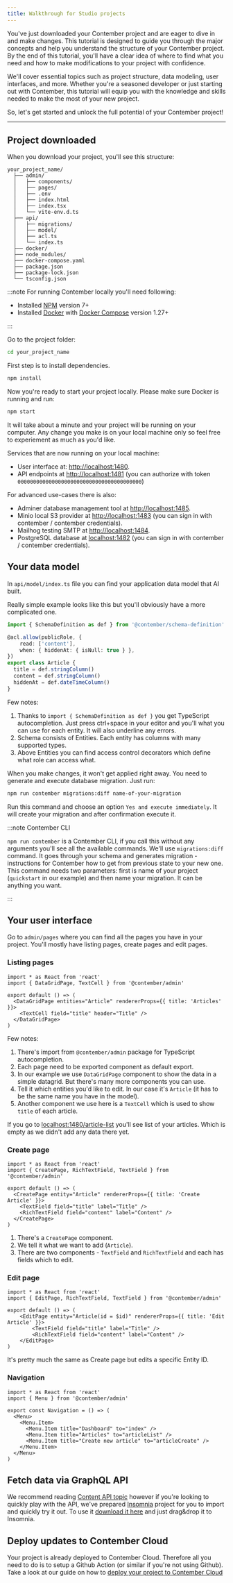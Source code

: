 ```yaml
---
title: Walkthrough for Studio projects
---
```


You've just downloaded your Contember project and are eager to dive in and make changes. This tutorial is designed to guide you through the major concepts and help you understand the structure of your Contember project. By the end of this tutorial, you'll have a clear idea of where to find what you need and how to make modifications to your project with confidence.

We'll cover essential topics such as project structure, data modeling, user interfaces, and more. Whether you're a seasoned developer or just starting out with Contember, this tutorial will equip you with the knowledge and skills needed to make the most of your new project.

So, let's get started and unlock the full potential of your Contember project!

<hr />

## Project downloaded

When you download your project, you'll see this structure:

```
your_project_name/
  ├── admin/
  │   ├── components/
  │   ├── pages/
  │   ├── .env
  │   ├── index.html
  │   ├── index.tsx
  │   └── vite-env.d.ts
  ├── api/
  │   ├── migrations/
  │   ├── model/
  │   ├── acl.ts
  │   └── index.ts
  ├── docker/
  ├── node_modules/
  ├── docker-compose.yaml
  ├── package.json
  ├── package-lock.json
  └── tsconfig.json
```

:::note For running Contember locally you'll need following:

- Installed [NPM](https://www.npmjs.com/) version 7+
- Installed [Docker](https://docs.docker.com/install/) with [Docker Compose](https://docs.docker.com/compose/install/) version 1.27+

:::

Go to the project folder:

```bash
cd your_project_name
```

First step is to install dependencies.

```bash
npm install
```

Now you're ready to start your project locally. Please make sure Docker is running and run:

```bash
npm start
```

It will take about a minute and your project will be running on your computer. Any change you make is on your local machine only so feel free to experiement as much as you'd like.

Services that are now running on your local machine:

- User interface at: [http://localhost:1480](http://localhost:1480).
- API endpoints at [http://localhost:1481](http://localhost:1481) (you can authorize with token `0000000000000000000000000000000000000000`)

For advanced use-cases there is also:

- Adminer database management tool at [http://localhost:1485](http://localhost:1485).
- Minio local S3 provider at [http://localhost:1483](http://localhost:1483) (you can sign in with contember / contember credentials).
- Mailhog testing SMTP at [http://localhost:1484](http://localhost:1484).
- PostgreSQL database at [localhost:1482](localhost:1482) (you can sign in with contember / contember credentials).

## Your data model

In `api/model/index.ts` file you can find your application data model that AI built.

Really simple example looks like this but you'll obviously have a more complicated one.

```ts title="api/model/index.ts"
import { SchemaDefinition as def } from '@contember/schema-definition'

@acl.allow(publicRole, {
    read: ['content'],
    when: { hiddenAt: { isNull: true } },
})
export class Article {
  title = def.stringColumn()
  content = def.stringColumn()
  hiddenAt = def.dateTimeColumn()
}
```

Few notes:

1. Thanks to `import { SchemaDefinition as def }` you get TypeScript autocompletion. Just press ctrl+space in your editor and you'll what you can use for each entity. It will also underline any errors.
2. Schema consists of Entities. Each entity has columns with many supported types.
3. Above Entities you can find access control decorators which define what role can access what.

When you make changes, it won't get applied right away. You need to generate and execute database migration. Just run:

```bash
npm run contember migrations:diff name-of-your-migration
```

Run this command and choose an option `Yes and execute immediately`. It will create your migration and after confirmation execute it.

:::note Contember CLI

`npm run contember` is a Contember CLI, if you call this without any arguments you'll see all the available commands.
We'll use `migrations:diff` command. It goes through your schema and generates migration - instructions for Contember how to get from previous state to your new one.
This command needs two parameters: first is name of your project (`quickstart` in our example) and then name your migration. It can be anything you want.

:::

## Your user interface

Go to `admin/pages` where you can find all the pages you have in your project. You'll mostly have listing pages, create pages and edit pages.

### Listing pages

```tsx title="admin/pages/articleList.tsx"
import * as React from 'react'
import { DataGridPage, TextCell } from '@contember/admin'

export default () => (
  <DataGridPage entities="Article" rendererProps={{ title: 'Articles' }}>
    <TextCell field="title" header="Title" />
  </DataGridPage>
)
```

Few notes:

1. There's import from `@contember/admin` package for TypeScript autocompletion.
2. Each page need to be exported component as default export.
3. In our example we use `DataGridPage` component to show the data in a simple datagrid. But there's many more components you can use.
4. Tell it which entities you'd like to edit. In our case it's `Article` (it has to be the same name you have in the model).
5. Another component we use here is a `TextCell` which is used to show `title` of each article.

If you go to [localhost:1480/article-list](http://localhost:1480/article-list) you'll see list of your articles. Which is empty as we didn't add any data there yet.

### Create page

```tsx title="admin/pages/articleCreate.tsx"
import * as React from 'react'
import { CreatePage, RichTextField, TextField } from '@contember/admin'

export default () => (
  <CreatePage entity="Article" rendererProps={{ title: 'Create Article' }}>
    <TextField field="title" label="Title" />
    <RichTextField field="content" label="Content" />
  </CreatePage>
)
```

1. There's a `CreatePage` component.
2. We tell it what we want to add (`Article`).
3. There are two components - `TextField` and `RichTextField` and each has fields which to edit.

### Edit page

```tsx title="admin/pages/articleEdit.tsx"
import * as React from 'react'
import { EditPage, RichTextField, TextField } from '@contember/admin'

export default () => (
	<EditPage entity="Article(id = $id)" rendererProps={{ title: 'Edit Article' }}>
		<TextField field="title" label="Title" />
		<RichTextField field="content" label="Content" />
	</EditPage>
)
```

It's pretty much the same as Create page but edits a specific Entity ID.

### Navigation

```tsx title="admin/components/Navigation.tsx"
import * as React from 'react'
import { Menu } from '@contember/admin'

export const Navigation = () => (
  <Menu>
    <Menu.Item>
      <Menu.Item title="Dashboard" to="index" />
      <Menu.Item title="Articles" to="articleList" />
      <Menu.Item title="Create new article" to="articleCreate" />
    </Menu.Item>
  </Menu>
)
```

## Fetch data via GraphQL API

We recommend reading [Content API topic](/reference/engine/content/overview) however if you're looking to quickly play with the API, we've prepared [Insomnia](https://insomnia.rest/) project for you to import and quickly try it out. To use it <a href="/assets/insomnia-quickstart.json" target="_blank">download it here</a> and just drag&drop it to Insomnia.

## Deploy updates to Contember Cloud

Your project is already deployed to Contember Cloud. Therefore all you need to do is to setup a Github Action (or similar if you're not using Github). Take a look at our guide on how to [deploy your project to Contember Cloud](/guides/deploy-contember.md)
